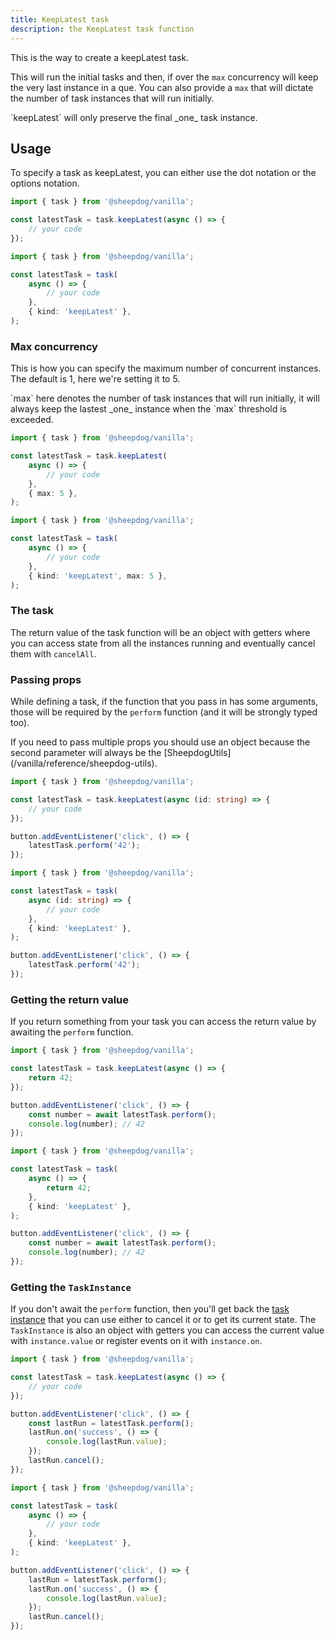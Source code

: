 ```yaml
---
title: KeepLatest task
description: the KeepLatest task function
---
```



This is the way to create a keepLatest task.

This will run the initial tasks and then, if over the `max` concurrency will keep the very last
instance in a que. You can also provide a `max` that will dictate the number of task instances that
will run initially.

<Aside type="note">`keepLatest` will only preserve the final _one_ task instance.</Aside>

## Usage

To specify a task as keepLatest, you can either use the dot notation or the options notation.

<Tabs syncKey="notation">

<TabItem label="Dot notation">

```ts
import { task } from '@sheepdog/vanilla';

const latestTask = task.keepLatest(async () => {
	// your code
});
```

</TabItem>

<TabItem label="Options notation">

```ts
import { task } from '@sheepdog/vanilla';

const latestTask = task(
	async () => {
		// your code
	},
	{ kind: 'keepLatest' },
);
```

</TabItem>

</Tabs>

### Max concurrency

This is how you can specify the maximum number of concurrent instances. The default is 1, here we're
setting it to 5.

<Aside type="note">
	`max` here denotes the number of task instances that will run initially, it will always keep the
	lastest _one_ instance when the `max` threshold is exceeded.
</Aside>

<Tabs syncKey="notation">

<TabItem label="Dot notation">

```ts
import { task } from '@sheepdog/vanilla';

const latestTask = task.keepLatest(
	async () => {
		// your code
	},
	{ max: 5 },
);
```

</TabItem>

<TabItem label="Options notation">

```ts
import { task } from '@sheepdog/vanilla';

const latestTask = task(
	async () => {
		// your code
	},
	{ kind: 'keepLatest', max: 5 },
);
```

</TabItem>

</Tabs>

### The task

The return value of the task function will be an object with getters where you can access state from
all the instances running and eventually cancel them with `cancelAll`.

<LinkCard
	href="/vanilla/getting-started/usage/#task-structure"
	title="Task structure"
	description="Take a look at the Task structure documentation in our Getting started"
/>

### Passing props

While defining a task, if the function that you pass in has some arguments, those will be required
by the `perform` function (and it will be strongly typed too).

<Aside type="caution">
	If you need to pass multiple props you should use an object because the second parameter will
	always be the [SheepdogUtils](/vanilla/reference/sheepdog-utils).
</Aside>

<Tabs syncKey="notation">

<TabItem label="Dot notation">

```ts
import { task } from '@sheepdog/vanilla';

const latestTask = task.keepLatest(async (id: string) => {
	// your code
});

button.addEventListener('click', () => {
	latestTask.perform('42');
});
```

</TabItem>

<TabItem label="Options notation">

```ts
import { task } from '@sheepdog/vanilla';

const latestTask = task(
	async (id: string) => {
		// your code
	},
	{ kind: 'keepLatest' },
);

button.addEventListener('click', () => {
	latestTask.perform('42');
});
```

</TabItem>

</Tabs>

### Getting the return value

If you return something from your task you can access the return value by awaiting the `perform`
function.

<Tabs syncKey="notation">

<TabItem label="Dot notation">

```ts
import { task } from '@sheepdog/vanilla';

const latestTask = task.keepLatest(async () => {
	return 42;
});

button.addEventListener('click', () => {
	const number = await latestTask.perform();
	console.log(number); // 42
});
```

</TabItem>

<TabItem label="Options notation">

```ts
import { task } from '@sheepdog/vanilla';

const latestTask = task(
	async () => {
		return 42;
	},
	{ kind: 'keepLatest' },
);

button.addEventListener('click', () => {
	const number = await latestTask.perform();
	console.log(number); // 42
});
```

</TabItem>

</Tabs>

### Getting the `TaskInstance`

If you don't await the `perform` function, then you'll get back the
[task instance](/vanilla/reference/task-instance) that you can use either to cancel it or to get its
current state. The `TaskInstance` is also an object with getters you can access the current value
with `instance.value` or register events on it with `instance.on`.

<Tabs syncKey="notation">

<TabItem label="Dot notation">

```ts
import { task } from '@sheepdog/vanilla';

const latestTask = task.keepLatest(async () => {
	// your code
});

button.addEventListener('click', () => {
	const lastRun = latestTask.perform();
	lastRun.on('success', () => {
		console.log(lastRun.value);
	});
	lastRun.cancel();
});
```

</TabItem>

<TabItem label="Options notation">

```ts
import { task } from '@sheepdog/vanilla';

const latestTask = task(
	async () => {
		// your code
	},
	{ kind: 'keepLatest' },
);

button.addEventListener('click', () => {
	lastRun = latestTask.perform();
	lastRun.on('success', () => {
		console.log(lastRun.value);
	});
	lastRun.cancel();
});
```

</TabItem>

</Tabs>
